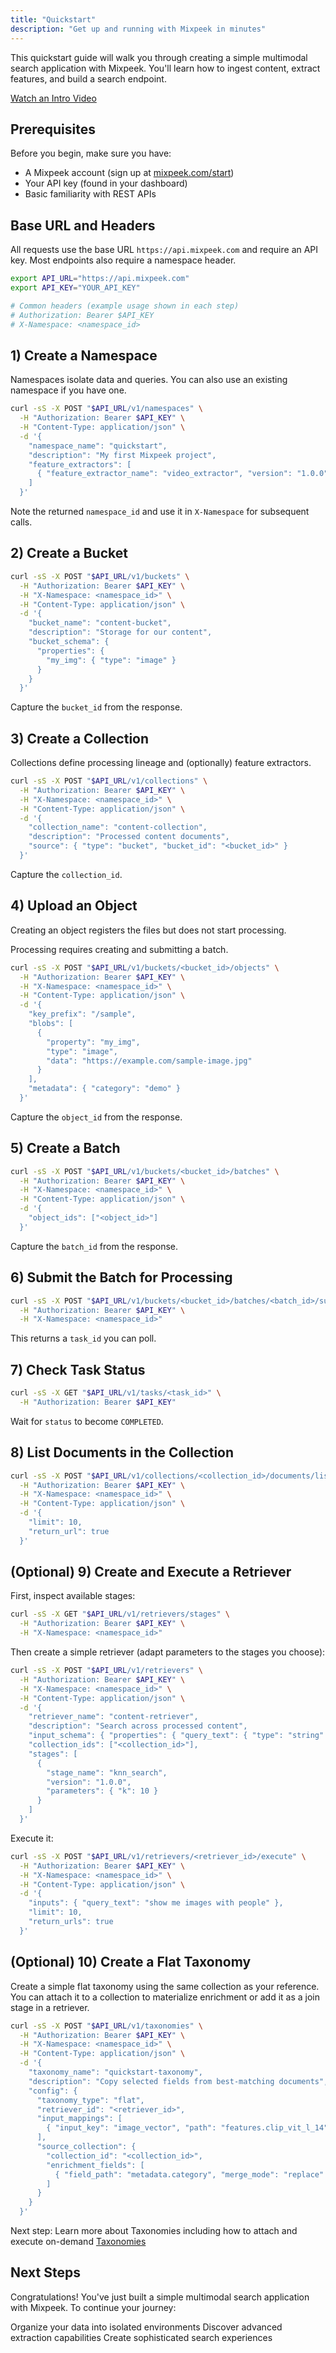 ```yaml
---
title: "Quickstart"
description: "Get up and running with Mixpeek in minutes"
---
```


<Note>
  This quickstart guide will walk you through creating a simple multimodal search application with Mixpeek. You'll learn how to ingest content, extract features, and build a search endpoint.
</Note>

[Watch an Intro Video](/studio/quickstart)

## Prerequisites

Before you begin, make sure you have:

- A Mixpeek account (sign up at [mixpeek.com/start](https://mixpeek.com/start))
- Your API key (found in your dashboard)
- Basic familiarity with REST APIs

## Base URL and Headers

All requests use the base URL `https://api.mixpeek.com` and require an API key. Most endpoints also require a namespace header.

```bash
export API_URL="https://api.mixpeek.com"
export API_KEY="YOUR_API_KEY"

# Common headers (example usage shown in each step)
# Authorization: Bearer $API_KEY
# X-Namespace: <namespace_id>
```

## 1) Create a Namespace

Namespaces isolate data and queries. You can also use an existing namespace if you have one.

```bash
curl -sS -X POST "$API_URL/v1/namespaces" \
  -H "Authorization: Bearer $API_KEY" \
  -H "Content-Type: application/json" \
  -d '{
    "namespace_name": "quickstart",
    "description": "My first Mixpeek project",
    "feature_extractors": [
      { "feature_extractor_name": "video_extractor", "version": "1.0.0" }
    ]
  }'
```

Note the returned `namespace_id` and use it in `X-Namespace` for subsequent calls.

## 2) Create a Bucket

```bash
curl -sS -X POST "$API_URL/v1/buckets" \
  -H "Authorization: Bearer $API_KEY" \
  -H "X-Namespace: <namespace_id>" \
  -H "Content-Type: application/json" \
  -d '{
    "bucket_name": "content-bucket",
    "description": "Storage for our content",
    "bucket_schema": {
      "properties": {
        "my_img": { "type": "image" }
      }
    }
  }'
```

Capture the `bucket_id` from the response.

## 3) Create a Collection

Collections define processing lineage and (optionally) feature extractors.

```bash
curl -sS -X POST "$API_URL/v1/collections" \
  -H "Authorization: Bearer $API_KEY" \
  -H "X-Namespace: <namespace_id>" \
  -H "Content-Type: application/json" \
  -d '{
    "collection_name": "content-collection",
    "description": "Processed content documents",
    "source": { "type": "bucket", "bucket_id": "<bucket_id>" }
  }'
```

Capture the `collection_id`.

## 4) Upload an Object

Creating an object registers the files but does not start processing.

Processing requires creating and submitting a batch.

```bash
curl -sS -X POST "$API_URL/v1/buckets/<bucket_id>/objects" \
  -H "Authorization: Bearer $API_KEY" \
  -H "X-Namespace: <namespace_id>" \
  -H "Content-Type: application/json" \
  -d '{
    "key_prefix": "/sample",
    "blobs": [
      {
        "property": "my_img",
        "type": "image",
        "data": "https://example.com/sample-image.jpg"
      }
    ],
    "metadata": { "category": "demo" }
  }'
```

Capture the `object_id` from the response.

## 5) Create a Batch

```bash
curl -sS -X POST "$API_URL/v1/buckets/<bucket_id>/batches" \
  -H "Authorization: Bearer $API_KEY" \
  -H "X-Namespace: <namespace_id>" \
  -H "Content-Type: application/json" \
  -d '{
    "object_ids": ["<object_id>"]
  }'
```

Capture the `batch_id` from the response.

## 6) Submit the Batch for Processing

```bash
curl -sS -X POST "$API_URL/v1/buckets/<bucket_id>/batches/<batch_id>/submit" \
  -H "Authorization: Bearer $API_KEY" \
  -H "X-Namespace: <namespace_id>"
```

This returns a `task_id` you can poll.

## 7) Check Task Status

```bash
curl -sS -X GET "$API_URL/v1/tasks/<task_id>" \
  -H "Authorization: Bearer $API_KEY"
```

Wait for `status` to become `COMPLETED`.

## 8) List Documents in the Collection

```bash
curl -sS -X POST "$API_URL/v1/collections/<collection_id>/documents/list" \
  -H "Authorization: Bearer $API_KEY" \
  -H "X-Namespace: <namespace_id>" \
  -H "Content-Type: application/json" \
  -d '{
    "limit": 10,
    "return_url": true
  }'
```

## (Optional) 9) Create and Execute a Retriever

First, inspect available stages:

```bash
curl -sS -X GET "$API_URL/v1/retrievers/stages" \
  -H "Authorization: Bearer $API_KEY" \
  -H "X-Namespace: <namespace_id>"
```

Then create a simple retriever (adapt parameters to the stages you choose):

```bash
curl -sS -X POST "$API_URL/v1/retrievers" \
  -H "Authorization: Bearer $API_KEY" \
  -H "X-Namespace: <namespace_id>" \
  -H "Content-Type: application/json" \
  -d '{
    "retriever_name": "content-retriever",
    "description": "Search across processed content",
    "input_schema": { "properties": { "query_text": { "type": "string" } } },
    "collection_ids": ["<collection_id>"],
    "stages": [
      {
        "stage_name": "knn_search",
        "version": "1.0.0",
        "parameters": { "k": 10 }
      }
    ]
  }'
```

Execute it:

```bash
curl -sS -X POST "$API_URL/v1/retrievers/<retriever_id>/execute" \
  -H "Authorization: Bearer $API_KEY" \
  -H "X-Namespace: <namespace_id>" \
  -H "Content-Type: application/json" \
  -d '{
    "inputs": { "query_text": "show me images with people" },
    "limit": 10,
    "return_urls": true
  }'
```

## (Optional) 10) Create a Flat Taxonomy

Create a simple flat taxonomy using the same collection as your reference. You can attach it to a collection to materialize enrichment or add it as a join stage in a retriever.

```bash
curl -sS -X POST "$API_URL/v1/taxonomies" \
  -H "Authorization: Bearer $API_KEY" \
  -H "X-Namespace: <namespace_id>" \
  -H "Content-Type: application/json" \
  -d '{
    "taxonomy_name": "quickstart-taxonomy",
    "description": "Copy selected fields from best-matching documents",
    "config": {
      "taxonomy_type": "flat",
      "retriever_id": "<retriever_id>",
      "input_mappings": [
        { "input_key": "image_vector", "path": "features.clip_vit_l_14", "source_type": "vector" }
      ],
      "source_collection": {
        "collection_id": "<collection_id>",
        "enrichment_fields": [
          { "field_path": "metadata.category", "merge_mode": "replace" }
        ]
      }
    }
  }'
```

Next step: Learn more about Taxonomies including how to attach and execute on-demand [Taxonomies](/enrichment/taxonomies)

## Next Steps

Congratulations! You've just built a simple multimodal search application with Mixpeek. To continue your journey:

<CardGroup cols={3}>
  <Card title="Learn about Namespaces" icon="folder-tree" href="/ingestion/namespaces">
    Organize your data into isolated environments
  </Card>
  
  <Card title="Explore Feature Extractors" icon="microchip" href="/processing/feature-extractors">
    Discover advanced extraction capabilities
  </Card>

  <Card title="Build Powerful Retrievers" icon="magnifying-glass" href="/retrieval/retrievers">
    Create sophisticated search experiences
  </Card>
</CardGroup> 